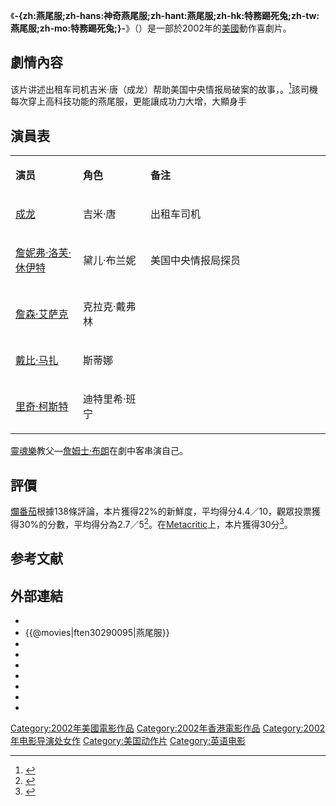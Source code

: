 {{NoteTA
|T=zh:燕尾服 (電影);zh-hans:神奇燕尾服;zh-hant:燕尾服 (電影);zh-hk:特務踢死兔;zh-tw:燕尾服 (電影);zh-mo:特務踢死兔;
}}
{{电影信息框
| name = -{zh:燕尾服;zh-hans:神奇燕尾服;zh-hant:燕尾服;zh-hk:特務踢死兔;zh-tw:燕尾服;zh-mo:特務踢死兔;}-
| original_name = ''{{lang|en|The Tuxedo}}''
| image = The Tuxedo film.jpg
| caption = 中國版海报
| director = [[凯文·唐纳文|凯文·唐纳文]]<br> [[克雷格·汉德森|克雷格·汉德森]]
| producer = [[陈自强|陈自强]]<br> [[大卫·寇兹沃斯|大卫·寇兹沃斯]]<br> [[劳里·麦克唐纳|劳里·麦克唐纳]]<br> [[苏志鸿|苏志鸿]]<br> [[沃尔特·帕克斯|沃尔特·帕克斯]]<br> [[约翰·威廉姆斯|约翰·威廉姆斯]]
| writer = [[费尔·海伊|费尔·海伊]]<br> [[马特·曼弗莱迪|马特·曼弗莱迪]]
| screenplay = 
| based on = 
| starring = [[成龙|成龙]]<br> [[詹妮弗·洛芙·休伊特|詹妮弗·洛芙·休伊特]]<br> [[詹森·艾萨克|詹森·艾萨克]]<br>[[黛比·玛扎|黛比·玛扎]]
| music = [[克里斯托弗·贝克|克里斯托弗·贝克]]<br> [[约翰·戴布尼|约翰·戴布尼]]
| cinematography = [[斯蒂芬·华顿|斯蒂芬·华顿]]
| editing = [[克雷格·菲林|克雷格·菲林]]
| studio = [[梦工厂|梦工厂]]<br> [[先锋动画|先锋动画]]
| distributor = [[梦工厂|梦工厂]]<br> [[先锋动画|先锋动画]]
| released = {{flagicon|HK}}{{flagicon|USA}}　{{Film date|2002|9|27}}<br />{{flagicon|Philippines}}　{{Film date|2002|10|2}}<br />{{flagicon|ROC}}　{{Film date|2002|10|4}}<br />{{flagicon|South Korea}}　{{Film date|2002|11|1}}<br />{{flagicon|Iceland}}　{{Film date|2002|11|8}}<br />{{flagicon|Israel}}　{{Film date|2002|11|14}}<br />{{flagicon|Mexico}}　{{Film date|2002|11|15}}<br />{{flagicon|Switzerland}}[[瑞士德語|德語區]]{{flagicon|Hungary}}　{{Film date|2002|11|21}}<br />{{flagicon|China}}　{{Film date|2002|12|1}}<br />{{flagicon|Kuwait}}　{{Film date|2002|12|4}}<br />{{flagicon|Argentina}}{{flagicon|Germany}}{{flagicon|Spain}}　{{Film date|2002|12|5}}<br />{{flagicon|Austria}}{{flagicon|Denmark}}{{flagicon|Norway}}　{{Film date|2002|12|6}}<br />{{flagicon|Netherlands}}　{{Film date|2002|12|12}}<br />{{flagicon|Greece}}{{flagicon|Portugal}}　{{Film date|2002|12|6}}<br />{{flagicon|Belgium}}{{flagicon|Switzerland}}[[瑞士法語|法語區]]{{flagicon|France}}　{{Film date|2002|12|25}}<br />{{flagicon|Australia}}　{{Film date|2002|12|26}}<br />{{flagicon|Poland}}　{{Film date|2002|12|27}}<br />{{flagicon|Brazil}}{{flagicon|Turkey}}　{{start date|2003|1|3}}<br />{{flagicon|Egypt}}　{{start date|2003|1|8}}<br />{{flagicon|UK}}{{flagicon|Ireland}}{{flagicon|Sweden}}{{flagicon|South Africa}}　{{start date|2003|1|10}}<br />{{flagicon|New Zealand}}　{{start date|2003|1|16}}<br />{{flagicon|Peru}}　{{start date|2003|1|30}}<br />{{flagicon|Japan}}　{{start date|2003|3|15}}<br />{{flagicon|Italy}}　{{start date|2003|4|30}}
| runtime = 98分钟
| country = {{HK}}<br />{{USA}}
| language = [[英语|英语]]
| budget = 6000萬美元<ref name="BOM"/>
| gross = 1.04億美元<ref name="BOM">{{cite web |url=https://www.boxofficemojo.com/title/tt0290095/|title= 
The Tuxedo (2002)| work=[[Box_Office_Mojo|Box Office Mojo]] |access-date=2002-09-27}}{{cbignore}}</ref>
| preceded_by = 
| imdb_id = tt0290095
| cn_name = 神奇燕尾服
| hk_name = 特務踢死兔
| tw_name = 燕尾服
}}
《'''-{zh:燕尾服;zh-hans:神奇燕尾服;zh-hant:燕尾服;zh-hk:特務踢死兔;zh-tw:燕尾服;zh-mo:特務踢死兔;}-'''》（{{lang-en|'''''The Tuxedo'''''}}）是一部於2002年的[[美國|美國]]動作喜劇片。

== 劇情內容 ==
该片讲述出租车司机吉米·唐（成龙）帮助美国中央情报局破案的故事，。<ref>{{cite news|title=His Career Is No Stunt|work=The Los Angeles Times|date=September 8, 2002|url=http://articles.latimes.com/2002/sep/08/entertainment/ca-hart8|accessdate=2010-10-23|first=Hugh|last=Hart|archive-date=2010-08-05|archive-url=https://web.archive.org/web/20100805031435/http://articles.latimes.com/2002/sep/08/entertainment/ca-hart8|dead-url=no}}</ref>該司機每次穿上高科技功能的燕尾服，更能讓成功力大增，大顯身手

== 演員表 ==
{|class="wikitable " width="60%"
|- style="background:cornflowerblue; color:white" align=center
|style="width:15%"|'''演员'''||style="width:15%"|'''角色'''||style="width:40%"|'''备注'''
|-
|[[成龙|成龙]]||吉米·唐||出租车司机
|-
|[[詹妮弗·洛芙·休伊特|詹妮弗·洛芙·休伊特]]||黛儿·布兰妮||美国中央情报局探员
|-
|[[詹森·艾萨克|詹森·艾萨克]]||克拉克·戴弗林||
|- 
|[[戴比·马扎|戴比·马扎]]||斯蒂娜||
|-
|[[里奇·柯斯特|里奇·柯斯特]]||迪特里希·班宁||
|}
[[靈魂樂|靈魂樂]]教父—[[詹姆士·布朗|詹姆士·布朗]]在劇中客串演自己。

== 評價 ==
[[爛番茄|爛番茄]]根據138條評論，本片獲得22%的新鮮度，平均得分4.4／10，觀眾投票獲得30%的分數，平均得分為2.7／5<ref>{{Cite Rotten Tomatoes|title=The Tuxedo|id=tuxedo|type=movie|access-date=2002-09-27}}</ref>。在[[Metacritic|Metacritic]]上，本片獲得30分<ref>{{Cite Metacritic|id=the-tuxedo|type=movie|title=The Tuxedo|access-date=2002-09-27}}</ref>。
== 参考文献 ==
{{reflist}}

== 外部連結 ==
* {{Yahoomovie id|299|燕尾服}}
* {{@movies|ften30290095|燕尾服}}
* {{douban|title=神奇燕尾服}}
* {{Mtime|12381|神奇燕尾服}}
* {{Amg movie|338218|燕尾服}}
* {{rotten-tomatoes|tuxedo|燕尾服}}
* {{mojo title|id=tuxedo|title=燕尾服}}
* {{metacritic film|the-tuxedo|title=燕尾服}}
* {{imdb title|0290095|燕尾服}}

{{成龙}}
{{DEFAULTSORT:Tuxedo, The}}
[[Category:2002年美國電影作品|Category:2002年美國電影作品]]
[[Category:2002年香港電影作品|Category:2002年香港電影作品]]
[[Category:2002年电影导演处女作|Category:2002年电影导演处女作]]
[[Category:美国动作片|Category:美国动作片]]
[[Category:英语电影|Category:英语电影]]